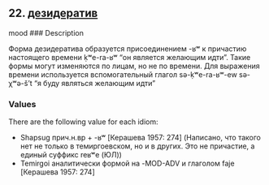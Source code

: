 ## 22. <a href =  'https://agricolamz.github.io/The_Circassian_Isoglosses_Database/22.html'>дезидератив</a>
mood
### Description

Форма дезидератива образуется присоединением -ʁʷ к причастию настоящего времени ḳʷe-ra-ʁʷ "он является желающим идти". Такие формы могут изменяются по лицам, но не по времени. Для выражения времени используется вспомогательный глагол sə-ḳʷe-ra-ʁʷ-ew sə-χʷə-š't "я буду являться желающим идти"

### Values
There are the following value for each idiom:

* Shapsug  прич.н.вр + -ʁʷ [Керашева 1957: 274] (Написано, что такого нет не только в темиргоевском, но и в других. Это не причастие, а единый суффикс reʁʷe (ЮЛ))
* Temirgoi  аналитически формой на -MOD-ADV и глаголом faje [Керашева 1957: 274] 

